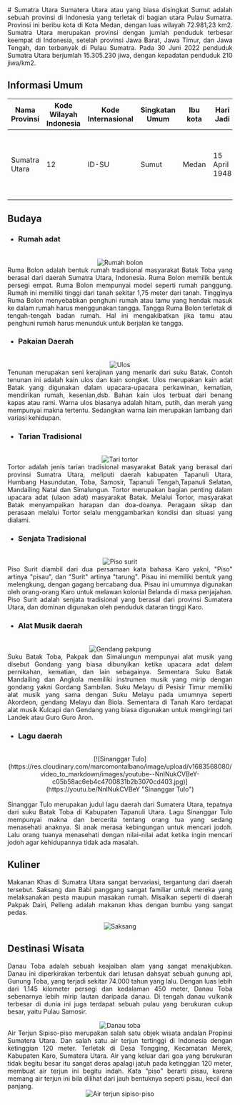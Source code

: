 <div align="justify">
   # Sumatra Utara
   Sumatera Utara atau yang biasa disingkat Sumut adalah sebuah provinsi di Indonesia yang terletak di bagian utara Pulau Sumatra. Provinsi ini beribu kota di Kota Medan, dengan luas wilayah 72.981,23 km2. Sumatra Utara merupakan provinsi dengan jumlah penduduk terbesar keempat di Indonesia, setelah provinsi Jawa Barat, Jawa Timur, dan Jawa Tengah, dan terbanyak di Pulau Sumatra. Pada 30 Juni 2022 penduduk Sumatra Utara berjumlah 15.305.230 jiwa, dengan kepadatan penduduk 210 jiwa/km2.

   ## Informasi Umum
   | Nama Provinsi | Kode Wilayah Indonesia | Kode Internasional | Singkatan Umum | Ibu kota | Hari Jadi     | Lambang                                                              |
   |---------------|------------------------|--------------------|----------------|----------|---------------|----------------------------------------------------------------------|
   | Sumatra Utara | 12                     | ID-SU              | Sumut          | Medan	   | 15 April 1948 | <div align="center"><img alt="Lambang sumut" width="150" src="https://upload.wikimedia.org/wikipedia/commons/c/c8/Coat_of_arms_of_North_Sumatra.svg"/></div> |

   ## Budaya

   - ### Rumah adat
   <br/>
   <div align="center"><img alt="Rumah bolon" src="https://upload.wikimedia.org/wikipedia/commons/3/3c/Rumah_Bolon_%28Batak_Traditional_House%29.jpg"/></div>
   Ruma Bolon adalah bentuk rumah tradisional masyarakat Batak Toba yang berasal dari daerah Sumatra Utara, Indonesia. Ruma Bolon memilik bentuk persegi empat. Ruma Bolon mempunyai model seperti rumah panggung. Rumah ini memiliki tinggi dari tanah sekitar 1,75 meter dari tanah. Tingginya Ruma Bolon menyebabkan penghuni rumah atau tamu yang hendak masuk ke dalam rumah harus menggunakan tangga. Tangga Ruma Bolon terletak di tengah-tengah badan rumah. Hal ini mengakibatkan jika tamu atau penghuni rumah harus menunduk untuk berjalan ke tangga.
   
   - ### Pakaian Daerah
   <br/>
   <div align="center"><img alt="Ulos" src="https://upload.wikimedia.org/wikipedia/commons/0/07/Tenun_Ulos.jpg"/></div>
   Tenunan merupakan seni kerajinan yang menarik dari suku Batak. Contoh tenunan ini adalah kain ulos dan kain songket. Ulos merupakan kain adat Batak yang digunakan dalam upacara-upacara perkawinan, kematian, mendirikan rumah, kesenian,dsb. Bahan kain ulos terbuat dari benang kapas atau rami. Warna ulos biasanya adalah hitam, putih, dan merah yang mempunyai makna tertentu. Sedangkan warna lain merupakan lambang dari variasi kehidupan.
   
   - ### Tarian Tradisional
   <br/>
   <div align="center"><img alt="Tari tortor" src="https://upload.wikimedia.org/wikipedia/commons/d/d0/Tor-Tor_Dance.jpg"/></div>
   Tortor adalah jenis tarian tradisional masyarakat Batak yang berasal dari provinsi Sumatra Utara, meliputi daerah kabupaten Tapanuli Utara, Humbang Hasundutan, Toba, Samosir, Tapanuli Tengah,Tapanuli Selatan, Mandailing Natal dan Simalungun. Tortor merupakan bagian penting dalam upacara adat (ulaon adat) masyarakat Batak. Melalui Tortor, masyarakat Batak menyampaikan harapan dan doa-doanya. Peragaan sikap dan perasaan melalui Tortor selalu menggambarkan kondisi dan situasi yang dialami.
   
   - ### Senjata Tradisional
   <br/>
   <div align="center"><img alt="Piso surit" src="https://upload.wikimedia.org/wikipedia/commons/4/40/Piso_Surit.jpg"/></div>
   Piso Surit diambil dari dua persamaan kata bahasa Karo yakni, "Piso" artinya "pisau", dan "Surit" artinya "tarung". Pisau ini memiliki bentuk yang melengkung, dengan gagang bercabang dua. Pisau ini umumnya digunakan oleh orang-orang Karo untuk melawan kolonial Belanda di masa penjajahan. Piso Surit adalah senjata tradisional yang berasal dari provinsi Sumatera Utara, dan dominan digunakan oleh penduduk dataran tinggi Karo.
   
   - ### Alat Musik daerah
   <br/>
   <div align="center"><img alt="Gendang pakpung" src="https://upload.wikimedia.org/wikipedia/commons/b/b4/MDDS_05.0031_Gendang_Pakpung_01.jpg"/></div>
   Suku Batak Toba, Pakpak dan Simalungun mempunyai alat musik yang disebut Gondang yang biasa dibunyikan ketika upacara adat dalam pernikahan, kematian, dan lain sebagainya. Sementara Suku Batak Mandailing dan Angkola memiliki instrumen musik yang mirip dengan gondang yakni Gordang Sambilan. Suku Melayu di Pesisir Timur memiliki alat musik yang sama dengan Suku Melayu pada umumnya seperti Akordeon, gendang Melayu dan Biola. Sementara di Tanah Karo terdapat alat musik Kulcapi dan Gendang yang biasa digunakan untuk mengiringi tari Landek atau Guro Guro Aron.
   
   - ### Lagu daerah
   <br/>
   <div align="center">[![Sinanggar Tulo](https://res.cloudinary.com/marcomontalbano/image/upload/v1683568080/video_to_markdown/images/youtube--NnINukCVBeY-c05b58ac6eb4c4700831b2b3070cd403.jpg)](https://youtu.be/NnINukCVBeY "Sinanggar Tulo")</div>
   <br/>
   Sinanggar Tulo merupakan judul lagu daerah dari Sumatera Utara, tepatnya dari suku Batak Toba di Kabupaten Tapanuli Utara. Lagu Sinanggar Tulo mempunyai makna dan bercerita tentang orang tua yang sedang menasehati anaknya. Si anak merasa kebingungan untuk mencari jodoh. Lalu orang tuanya menasehati dengan nilai-nilai adat ketika ingin mencari jodoh agar kehidupannya tidak ada masalah.
   
   ## Kuliner
   Makanan Khas di Sumatra Utara sangat bervariasi, tergantung dari daerah tersebut. Saksang dan Babi panggang sangat familiar untuk mereka yang melaksanakan pesta maupun masakan rumah. Misalkan seperti di daerah Pakpak Dairi, Pelleng adalah makanan khas dengan bumbu yang sangat pedas.
   <br/>
   <div align="center"><img alt="Saksang" src="https://upload.wikimedia.org/wikipedia/commons/c/cb/Saksang_2.JPG"/></div>

   ## Destinasi Wisata
   Danau Toba adalah sebuah keajaiban alam yang sangat menakjubkan. Danau ini diperkirakan terbentuk dari letusan dahsyat sebuah gunung api, Gunung Toba, yang terjadi sekitar 74.000 tahun yang lalu. Dengan luas lebih dari 1.145 kilometer persegi dan kedalaman 450 meter, Danau Toba sebenarnya lebih mirip lautan daripada danau. Di tengah danau vulkanik terbesar di dunia ini juga terdapat sebuah pulau yang berukuran cukup besar, yaitu Pulau Samosir.
   <br/>
   <div align="center"><img alt="Danau toba" src="https://api2.kemenparekraf.go.id/storage/app/resources/PARIWISATA_STORYNOMICS_TOURISM_shutterstock_385096972_franshendrik_Tambunan_d03d3440db.jpg"/></div>
   Air Terjun Sipiso-piso merupakan salah satu objek wisata andalan Propinsi Sumatera Utara. Dan salah satu air terjun tertinggi di Indonesia dengan ketinggian 120 meter. Terletak di Desa Tongging, Kecamatan Merek, Kabupaten Karo, Sumatera Utara. Air yang keluar dari goa yang berukuran tidak begitu besar itu sangat deras apalagi jatuh pada ketinggian 120 meter, membuat air terjun ini begitu indah. Kata “piso” berarti pisau, karena memang air terjun ini bila dilihat dari jauh bentuknya seperti pisau, kecil dan panjang.
   <br/>
   <div align="center"><img alt="Air terjun sipiso-piso" src="http://farahdiba.it.student.pens.ac.id/visitsumut/img/wisata/sipiso%20piso2.jpg"/></div>
</div>